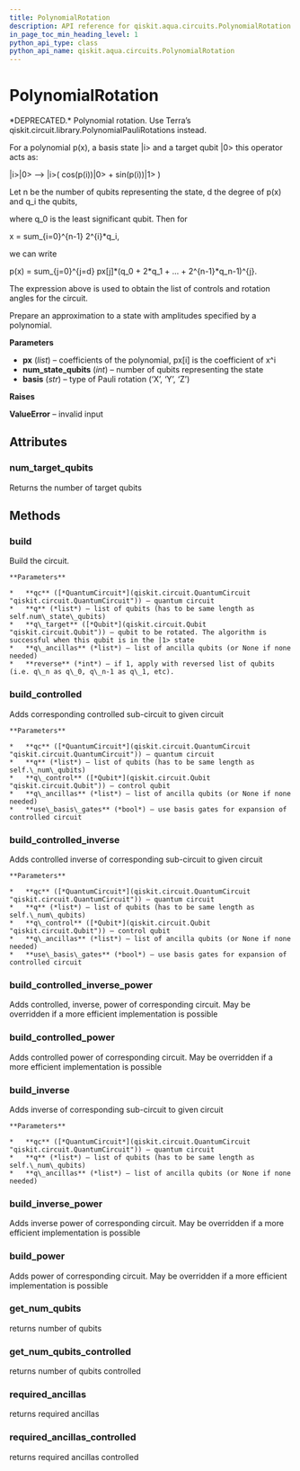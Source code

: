 ```yaml
---
title: PolynomialRotation
description: API reference for qiskit.aqua.circuits.PolynomialRotation
in_page_toc_min_heading_level: 1
python_api_type: class
python_api_name: qiskit.aqua.circuits.PolynomialRotation
---
```


# PolynomialRotation

<Class id="qiskit.aqua.circuits.PolynomialRotation" isDedicatedPage={true} github="https://github.com/qiskit-community/qiskit-aqua/tree/stable/0.7/qiskit/aqua/circuits/polynomial_rotation.py" signature="PolynomialRotation(px, num_state_qubits, basis='Y')">
  *DEPRECATED.* Polynomial rotation.

  <Admonition title="Deprecated since version 0.7.0" type="danger">
    Use Terra’s qiskit.circuit.library.PolynomialPauliRotations instead.
  </Admonition>

  For a polynomial p(x), a basis state |i> and a target qubit |0> this operator acts as:

  |i>|0> –> |i>( cos(p(i))|0> + sin(p(i))|1> )

  Let n be the number of qubits representing the state, d the degree of p(x) and q\_i the qubits,

  where q\_0 is the least significant qubit. Then for

  x = sum\_\{i=0}^\{n-1} 2^\{i}\*q\_i,

  we can write

  p(x) = sum\_\{j=0}^\{j=d} px\[j]\*(q\_0 + 2\*q\_1 + … + 2^\{n-1}\*q\_n-1)^\{j}.

  The expression above is used to obtain the list of controls and rotation angles for the circuit.

  Prepare an approximation to a state with amplitudes specified by a polynomial.

  **Parameters**

  *   **px** (*list*) – coefficients of the polynomial, px\[i] is the coefficient of x^i
  *   **num\_state\_qubits** (*int*) – number of qubits representing the state
  *   **basis** (*str*) – type of Pauli rotation (‘X’, ‘Y’, ‘Z’)

  **Raises**

  **ValueError** – invalid input

  ## Attributes

  ### num\_target\_qubits

  <Attribute id="qiskit.aqua.circuits.PolynomialRotation.num_target_qubits">
    Returns the number of target qubits
  </Attribute>

  ## Methods

  ### build

  <Function id="qiskit.aqua.circuits.PolynomialRotation.build" signature="PolynomialRotation.build(qc, q, q_target, q_ancillas=None, reverse=0)">
    Build the circuit.

    **Parameters**

    *   **qc** ([*QuantumCircuit*](qiskit.circuit.QuantumCircuit "qiskit.circuit.QuantumCircuit")) – quantum circuit
    *   **q** (*list*) – list of qubits (has to be same length as self.num\_state\_qubits)
    *   **q\_target** ([*Qubit*](qiskit.circuit.Qubit "qiskit.circuit.Qubit")) – qubit to be rotated. The algorithm is successful when this qubit is in the |1> state
    *   **q\_ancillas** (*list*) – list of ancilla qubits (or None if none needed)
    *   **reverse** (*int*) – if 1, apply with reversed list of qubits (i.e. q\_n as q\_0, q\_n-1 as q\_1, etc).
  </Function>

  ### build\_controlled

  <Function id="qiskit.aqua.circuits.PolynomialRotation.build_controlled" signature="PolynomialRotation.build_controlled(qc, q, q_control, q_ancillas=None, use_basis_gates=True)">
    Adds corresponding controlled sub-circuit to given circuit

    **Parameters**

    *   **qc** ([*QuantumCircuit*](qiskit.circuit.QuantumCircuit "qiskit.circuit.QuantumCircuit")) – quantum circuit
    *   **q** (*list*) – list of qubits (has to be same length as self.\_num\_qubits)
    *   **q\_control** ([*Qubit*](qiskit.circuit.Qubit "qiskit.circuit.Qubit")) – control qubit
    *   **q\_ancillas** (*list*) – list of ancilla qubits (or None if none needed)
    *   **use\_basis\_gates** (*bool*) – use basis gates for expansion of controlled circuit
  </Function>

  ### build\_controlled\_inverse

  <Function id="qiskit.aqua.circuits.PolynomialRotation.build_controlled_inverse" signature="PolynomialRotation.build_controlled_inverse(qc, q, q_control, q_ancillas=None, use_basis_gates=True)">
    Adds controlled inverse of corresponding sub-circuit to given circuit

    **Parameters**

    *   **qc** ([*QuantumCircuit*](qiskit.circuit.QuantumCircuit "qiskit.circuit.QuantumCircuit")) – quantum circuit
    *   **q** (*list*) – list of qubits (has to be same length as self.\_num\_qubits)
    *   **q\_control** ([*Qubit*](qiskit.circuit.Qubit "qiskit.circuit.Qubit")) – control qubit
    *   **q\_ancillas** (*list*) – list of ancilla qubits (or None if none needed)
    *   **use\_basis\_gates** (*bool*) – use basis gates for expansion of controlled circuit
  </Function>

  ### build\_controlled\_inverse\_power

  <Function id="qiskit.aqua.circuits.PolynomialRotation.build_controlled_inverse_power" signature="PolynomialRotation.build_controlled_inverse_power(qc, q, q_control, power, q_ancillas=None, use_basis_gates=True)">
    Adds controlled, inverse, power of corresponding circuit. May be overridden if a more efficient implementation is possible
  </Function>

  ### build\_controlled\_power

  <Function id="qiskit.aqua.circuits.PolynomialRotation.build_controlled_power" signature="PolynomialRotation.build_controlled_power(qc, q, q_control, power, q_ancillas=None, use_basis_gates=True)">
    Adds controlled power of corresponding circuit. May be overridden if a more efficient implementation is possible
  </Function>

  ### build\_inverse

  <Function id="qiskit.aqua.circuits.PolynomialRotation.build_inverse" signature="PolynomialRotation.build_inverse(qc, q, q_ancillas=None)">
    Adds inverse of corresponding sub-circuit to given circuit

    **Parameters**

    *   **qc** ([*QuantumCircuit*](qiskit.circuit.QuantumCircuit "qiskit.circuit.QuantumCircuit")) – quantum circuit
    *   **q** (*list*) – list of qubits (has to be same length as self.\_num\_qubits)
    *   **q\_ancillas** (*list*) – list of ancilla qubits (or None if none needed)
  </Function>

  ### build\_inverse\_power

  <Function id="qiskit.aqua.circuits.PolynomialRotation.build_inverse_power" signature="PolynomialRotation.build_inverse_power(qc, q, power, q_ancillas=None)">
    Adds inverse power of corresponding circuit. May be overridden if a more efficient implementation is possible
  </Function>

  ### build\_power

  <Function id="qiskit.aqua.circuits.PolynomialRotation.build_power" signature="PolynomialRotation.build_power(qc, q, power, q_ancillas=None)">
    Adds power of corresponding circuit. May be overridden if a more efficient implementation is possible
  </Function>

  ### get\_num\_qubits

  <Function id="qiskit.aqua.circuits.PolynomialRotation.get_num_qubits" signature="PolynomialRotation.get_num_qubits()">
    returns number of qubits
  </Function>

  ### get\_num\_qubits\_controlled

  <Function id="qiskit.aqua.circuits.PolynomialRotation.get_num_qubits_controlled" signature="PolynomialRotation.get_num_qubits_controlled()">
    returns number of qubits controlled
  </Function>

  ### required\_ancillas

  <Function id="qiskit.aqua.circuits.PolynomialRotation.required_ancillas" signature="PolynomialRotation.required_ancillas()">
    returns required ancillas
  </Function>

  ### required\_ancillas\_controlled

  <Function id="qiskit.aqua.circuits.PolynomialRotation.required_ancillas_controlled" signature="PolynomialRotation.required_ancillas_controlled()">
    returns required ancillas controlled
  </Function>
</Class>

